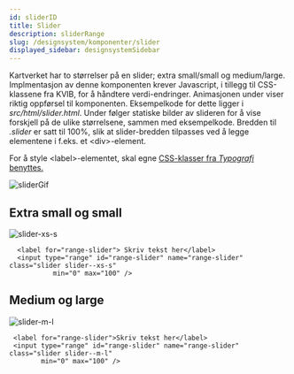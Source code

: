 ```yaml
---
id: sliderID
title: Slider
description: sliderRange
slug: /designsystem/komponenter/slider
displayed_sidebar: designsystemSidebar
---
```

Kartverket har to størrelser på en slider; extra small/small og medium/large.
Implmentasjon av denne komponenten krever Javascript, i tillegg til CSS-klassene fra KVIB, for å håndtere verdi-endringer. Animasjonen under viser riktig oppførsel til komponenten. Eksempelkode for dette ligger i _src/html/slider.html_.
Under følger statiske bilder av slideren for å vise forskjell på de ulike størrelsene, sammen med eksempelkode. Bredden til _.slider_ er satt til 100%, slik at slider-bredden tilpasses ved å legge elementene i f.eks. et <div\>-element.

For å style <label\>-elementet, skal egne
[CSS-klasser fra _Typografi_ benyttes.](../designTokens/typography.mdx#label)

![sliderGif](/gif/slider.gif)



## Extra small og small



![slider-xs-s](/img/image_docs/slider-xs-s.PNG)

``` markup
  <label for="range-slider"> Skriv tekst her</label>
  <input type="range" id="range-slider" name="range-slider" class="slider slider--xs-s"
           min="0" max="100" />
```


## Medium og large

![slider-m-l](/img/image_docs/slider-m-l.PNG)

``` markup
 <label for="range-slider">Skriv tekst her</label>
 <input type="range" id="range-slider" name="range-slider" class="slider slider--m-l"
        min="0" max="100" />
```



